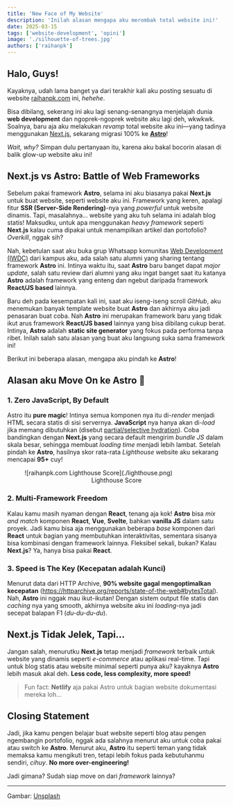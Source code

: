 ```yaml
---
title: 'New Face of My Website'
description: 'Inilah alasan mengapa aku merombak total website ini!'
date: 2025-03-15
tags: ['website-development', 'opini']
image: './silhouette-of-trees.jpg'
authors: ['raihanpk']
---
```


## Halo, Guys!

Kayaknya, udah lama banget ya dari terakhir kali aku posting sesuatu di website [raihanpk.com](https://raihanpk.com) ini, *hehehe*.

Bisa dibilang, sekerang ini aku lagi senang-senangnya menjelajah dunia **web development** dan ngoprek-ngoprek website aku lagi deh, wkwkwk. Soalnya, baru aja aku melakukan *revamp* total website aku ini—yang tadinya menggunakan [Next.js](https://nextjs.org), sekarang migrasi 100% ke [**Astro**](https://astro.build)! 

*Wait, why?* Simpan dulu pertanyaan itu, karena aku bakal bocorin alasan di balik glow-up website aku ini!


## Next.js vs Astro: Battle of Web Frameworks

Sebelum pakai framework **Astro**, selama ini aku biasanya pakai **Next.js** untuk buat website, seperti website aku ini. 
Framework yang keren, apalagi fitur **SSR (Server-Side Rendering)**-nya yang *powerful* untuk website dinamis. 
Tapi, masalahnya… website yang aku tuh selama ini adalah blog statis! Maksudku, untuk apa menggunakan *heavy framework* seperti **Next.js** kalau cuma dipakai untuk menampilkan artikel dan portofolio? *Overkill*, nggak sih?

Nah, kebetulan saat aku buka grup Whatsapp komunitas [Web Development (IWDC)](https://instagram.com/iwdc_ipb) dari kampus aku, ada salah satu alumni yang sharing tentang framework **Astro** ini. 
Intinya waktu itu, saat **Astro** baru banget dapat *major update*, salah satu review dari alumni yang aku ingat banget saat itu katanya **Astro** adalah framework yang enteng dan ngebut daripada framework **React/JS based** lainnya. 

Baru deh pada kesempatan kali ini, saat aku iseng-iseng scroll *GitHub*, aku menemukan banyak template website buat **Astro** dan akhirnya aku jadi penasaran buat coba. 
Nah **Astro** ini merupakan framework baru yang tidak ikut arus framework **React/JS based** lainnya yang bisa dibilang cukup berat. 
Intinya, **Astro** adalah **static site generator** yang fokus pada performa tanpa ribet. Inilah salah satu alasan yang buat aku langsung suka sama framework ini!

Berikut ini beberapa alasan, mengapa aku pindah ke **Astro**!

## Alasan aku Move On ke Astro 🚀

### 1. Zero JavaScript, By Default

Astro itu **pure magic**! Intinya semua komponen nya itu di-*render* menjadi HTML secara statis di sisi servernya. 
**JavaScript** nya hanya akan di-*load* jika memang dibutuhkan (disebut [partial/selective hydration](https://docs.astro.build/en/concepts/islands)). 
Coba bandingkan dengan **Next.js** yang secara default mengirim *bundle JS* dalam skala besar, sehingga membuat *loading time* menjadi lebih lambat. 
Setelah pindah ke **Astro**, hasilnya skor rata-rata *Lighthouse* website aku sekarang mencapai **95+** cuy!

<figure>
![raihanpk.com Lighthouse Score](./lighthouse.png)
<figcaption><center>Lighthouse Score</center></figcaption>
</figure>

### 2. Multi-Framework Freedom

Kalau kamu masih nyaman dengan **React**, tenang aja kok! **Astro** bisa *mix and match* komponen **React**, **Vue**, **Svelte**, bahkan **vanilla JS** dalam satu proyek. 
Jadi kamu bisa aja menggunakan beberapa *base* komponen dari **React** untuk bagian yang membutuhkan interaktivitas, sementara sisanya bisa kombinasi dengan framework lainnya. 
Fleksibel sekali, bukan? Kalau **Next.js**? Ya, hanya bisa pakai **React**.

### 3. Speed is The Key (Kecepatan adalah Kunci)

Menurut data dari HTTP Archive, **90% website gagal mengoptimalkan kecepatan** (https://httparchive.org/reports/state-of-the-web#bytesTotal). 
Nah, **Astro** ini nggak mau ikut-ikutan! Dengan sistem output file statis dan *caching* nya yang smooth, akhirnya website aku ini *loading*-nya jadi secepat balapan F1 (_du-du-du-du_).

## Next.js Tidak Jelek, Tapi…

Jangan salah, menurutku **Next.js** tetap menjadi *framework* terbaik untuk website yang dinamis seperti *e-commerce* atau aplikasi real-time. 
Tapi untuk blog statis atau website minimal seperti punya aku? kayaknya **Astro** lebih masuk akal deh. **Less code, less complexity, more speed!**

> Fun fact: **Netlify** aja pakai Astro untuk bagian website dokumentasi mereka loh...

## Closing Statement

Jadi, jika kamu pengen belajar buat website seperti blog atau pengen ngembangin portofolio, nggak ada salahnya menurut aku untuk coba pakai atau switch ke **Astro**. 
Menurut aku, **Astro** itu seperti teman yang tidak memaksa kamu mengikuti tren, tetapi lebih fokus pada kebutuhanmu sendiri, *cihuy*.
**No more over-engineering!** 

Jadi gimana? Sudah siap move on dari *framework* lainnya?

---

Gambar: [Unsplash](https://unsplash.com/photos/silhouette-of-trees-CqVFAFG7nFU)
